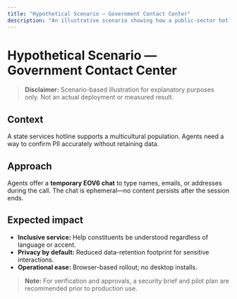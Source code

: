 ```yaml
---
title: "Hypothetical Scenario — Government Contact Center"
description: "An illustrative scenario showing how a public-sector hotline could use EOV6 to serve diverse communities with privacy-first clarity."
---
```


# Hypothetical Scenario — Government Contact Center

> **Disclaimer:** Scenario-based illustration for explanatory purposes only. Not an actual deployment or measured result.

## Context
A state services hotline supports a multicultural population. Agents need a way to confirm PII accurately without retaining data.

## Approach
Agents offer a **temporary EOV6 chat** to type names, emails, or addresses during the call. The chat is ephemeral—no content persists after the session ends.

## Expected impact
- **Inclusive service:** Help constituents be understood regardless of language or accent.
- **Privacy by default:** Reduced data-retention footprint for sensitive interactions.
- **Operational ease:** Browser-based rollout; no desktop installs.

> **Note:** For verification and approvals, a security brief and pilot plan are recommended prior to production use.
